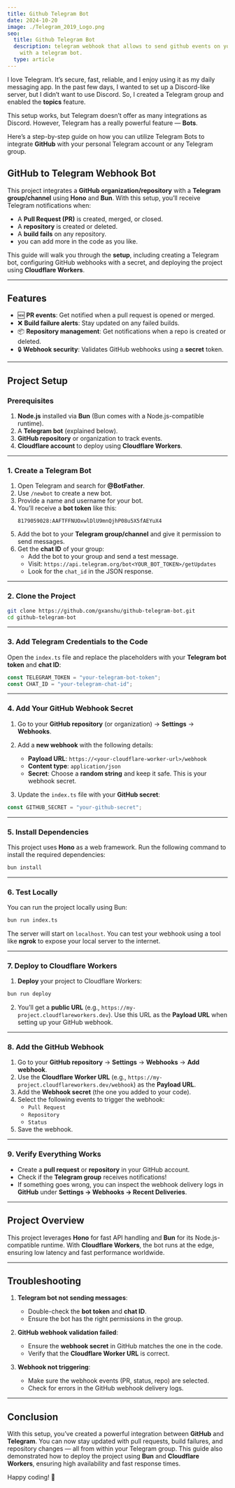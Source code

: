 ```yaml
---
title: Github Telegram Bot
date: 2024-10-20
image: ./Telegram_2019_Logo.png
seo:
  title: Github Telegram Bot
  description: telegram webhook that allows to send github events on your telegram
    with a telegram bot.
  type: article
---
```


I love Telegram. It’s secure, fast, reliable, and I enjoy using it as my daily messaging app. In the past few days, I wanted to set up a Discord-like server, but I didn’t want to use Discord. So, I created a Telegram group and enabled the **topics** feature.

This setup works, but Telegram doesn’t offer as many integrations as Discord. However, Telegram has a really powerful feature — **Bots**.

Here’s a step-by-step guide on how you can utilize Telegram Bots to integrate **GitHub** with your personal Telegram account or any Telegram group.
## **GitHub to Telegram Webhook Bot**
This project integrates a **GitHub organization/repository** with a **Telegram group/channel** using **Hono** and **Bun**. With this setup, you’ll receive Telegram notifications when:
- A **Pull Request (PR)** is created, merged, or closed.
- A **repository** is created or deleted.
- A **build fails** on any repository.
- you can add more in the code as you like.

This guide will walk you through the **setup**, including creating a Telegram bot, configuring GitHub webhooks with a secret, and deploying the project using **Cloudflare Workers**.

---

## **Features**
- 🆕 **PR events**: Get notified when a pull request is opened or merged.
- ❌ **Build failure alerts**: Stay updated on any failed builds.
- 📦 **Repository management**: Get notifications when a repo is created or deleted.
- 🔒 **Webhook security**: Validates GitHub webhooks using a **secret** token.

---

## **Project Setup**

### Prerequisites
1. **Node.js** installed via **Bun** (Bun comes with a Node.js-compatible runtime).
2. A **Telegram bot** (explained below).
3. **GitHub repository** or organization to track events.
4. **Cloudflare account** to deploy using **Cloudflare Workers**.

---

### 1. **Create a Telegram Bot**
1. Open Telegram and search for **@BotFather**.
2. Use `/newbot` to create a new bot.
3. Provide a name and username for your bot.
4. You’ll receive a **bot token** like this:
   ```
   8179059028:AAFTFFNUOxwlDlU9mnQjhP08u5X5fAEYuX4
   ```
5. Add the bot to your **Telegram group/channel** and give it permission to send messages.
6. Get the **chat ID** of your group:
   - Add the bot to your group and send a test message.
   - Visit:
     `https://api.telegram.org/bot<YOUR_BOT_TOKEN>/getUpdates`
   - Look for the `chat_id` in the JSON response.

---

### 2. **Clone the Project**
```bash
git clone https://github.com/gxanshu/github-telegram-bot.git
cd github-telegram-bot
```

---

### 3. **Add Telegram Credentials to the Code**
Open the `index.ts` file and replace the placeholders with your **Telegram bot token** and **chat ID**:

```ts
const TELEGRAM_TOKEN = "your-telegram-bot-token";
const CHAT_ID = "your-telegram-chat-id";
```

---

### 4. **Add Your GitHub Webhook Secret**
1. Go to your **GitHub repository** (or organization) → **Settings** → **Webhooks**.
2. Add a **new webhook** with the following details:
   - **Payload URL**:
     `https://<your-cloudflare-worker-url>/webhook`
   - **Content type**: `application/json`
   - **Secret**: Choose a **random string** and keep it safe. This is your webhook secret.

3. Update the `index.ts` file with your **GitHub secret**:

```ts
const GITHUB_SECRET = "your-github-secret";
```

---

### 5. **Install Dependencies**
This project uses **Hono** as a web framework. Run the following command to install the required dependencies:

```bash
bun install
```

---

### 6. **Test Locally**
You can run the project locally using Bun:

```bash
bun run index.ts
```

The server will start on `localhost`. You can test your webhook using a tool like **ngrok** to expose your local server to the internet.

---

### 7. **Deploy to Cloudflare Workers**
1. **Deploy** your project to Cloudflare Workers:

```bash
bun run deploy
```

2. You’ll get a **public URL** (e.g., `https://my-project.cloudflareworkers.dev`). Use this URL as the **Payload URL** when setting up your GitHub webhook.

---

### 8. **Add the GitHub Webhook**
1. Go to your **GitHub repository** → **Settings** → **Webhooks** → **Add webhook**.
2. Use the **Cloudflare Worker URL** (e.g., `https://my-project.cloudflareworkers.dev/webhook`) as the **Payload URL**.
3. Add the **Webhook secret** (the one you added to your code).
4. Select the following events to trigger the webhook:
   - `Pull Request`
   - `Repository`
   - `Status`
5. Save the webhook.

---

### 9. **Verify Everything Works**
- Create a **pull request** or **repository** in your GitHub account.
- Check if the **Telegram group** receives notifications!
- If something goes wrong, you can inspect the webhook delivery logs in **GitHub** under **Settings → Webhooks → Recent Deliveries**.

---

## **Project Overview**
This project leverages **Hono** for fast API handling and **Bun** for its Node.js-compatible runtime. With **Cloudflare Workers**, the bot runs at the edge, ensuring low latency and fast performance worldwide.

---

## **Troubleshooting**
1. **Telegram bot not sending messages**:
   - Double-check the **bot token** and **chat ID**.
   - Ensure the bot has the right permissions in the group.

2. **GitHub webhook validation failed**:
   - Ensure the **webhook secret** in GitHub matches the one in the code.
   - Verify that the **Cloudflare Worker URL** is correct.

3. **Webhook not triggering**:
   - Make sure the webhook events (PR, status, repo) are selected.
   - Check for errors in the GitHub webhook delivery logs.

---

## **Conclusion**
With this setup, you’ve created a powerful integration between **GitHub** and **Telegram**. You can now stay updated with pull requests, build failures, and repository changes — all from within your Telegram group. This guide also demonstrated how to deploy the project using **Bun** and **Cloudflare Workers**, ensuring high availability and fast response times.

Happy coding! 🚀
